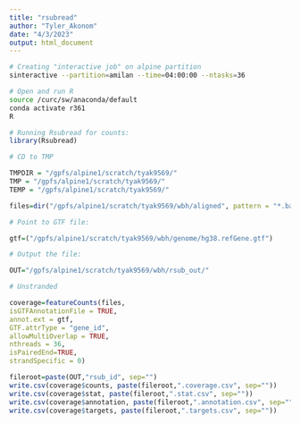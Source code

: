 ```yaml
---
title: "rsubread"
author: "Tyler_Akonom"
date: "4/3/2023"
output: html_document
---
```


```bash
# Creating "interactive job" on alpine partition
sinteractive --partition=amilan --time=04:00:00 --ntasks=36

# Open and run R
source /curc/sw/anaconda/default
conda activate r361
R
```


```r
# Running Rsubread for counts:
library(Rsubread)

# CD to TMP

TMPDIR = "/gpfs/alpine1/scratch/tyak9569/"
TMP = "/gpfs/alpine1/scratch/tyak9569/"
TEMP = "/gpfs/alpine1/scratch/tyak9569/"

files=dir("/gpfs/alpine1/scratch/tyak9569/wbh/aligned", pattern = "*.bam", recursive = TRUE, full.names = TRUE)

# Point to GTF file:

gtf=("/gpfs/alpine1/scratch/tyak9569/wbh/genome/hg38.refGene.gtf")

# Output the file:

OUT="/gpfs/alpine1/scratch/tyak9569/wbh/rsub_out/"

# Unstranded

coverage=featureCounts(files,
isGTFAnnotationFile = TRUE,
annot.ext = gtf,
GTF.attrType = "gene_id",
allowMultiOverlap = TRUE,
nthreads = 36,
isPairedEnd=TRUE,
strandSpecific = 0)

fileroot=paste(OUT,"rsub_id", sep="")
write.csv(coverage$counts, paste(fileroot,".coverage.csv", sep=""))
write.csv(coverage$stat, paste(fileroot,".stat.csv", sep=""))
write.csv(coverage$annotation, paste(fileroot,".annotation.csv", sep=""))
write.csv(coverage$targets, paste(fileroot,".targets.csv", sep=""))
```
